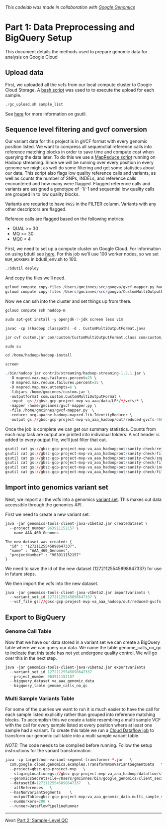 <!-- R Markdown Documentation, DO NOT EDIT THE PLAIN MARKDOWN VERSION OF THIS FILE -->

<!-- Copyright 2015 Stanford University All rights reserved. -->

<!-- Licensed under the Apache License, Version 2.0 (the "License"); -->
<!-- you may not use this file except in compliance with the License. -->
<!-- You may obtain a copy of the License at -->

<!--     http://www.apache.org/licenses/LICENSE-2.0 -->

<!-- Unless required by applicable law or agreed to in writing, software -->
<!-- distributed under the License is distributed on an "AS IS" BASIS, -->
<!-- WITHOUT WARRANTIES OR CONDITIONS OF ANY KIND, either express or implied. -->
<!-- See the License for the specific language governing permissions and -->
<!-- limitations under the License. -->

*This codelab was made in collaboration with [Google Genomics](https://github.com/googlegenomics)*

# Part 1: Data Preprocessing and BigQuery Setup

This document details the methods used to prepare genomic data for analysis on Google Cloud

## Upload data 
First, we uploaded all the vcfs from our local compute cluster to Google Cloud Storage.  A [bash script](./bin/gc_upoad.sh) was used to to execute the upload for each sample.  

```r
./gc_upload.sh sample_list
```

See [here](https://cloud.google.com/storage/docs/gsutil) for more information on gsutil.

## Sequence level filtering and gvcf conversion
Our variant data for this project is in gVCF format with every genomic position listed.  We want to compress all sequenctial reference calls into reference matching blocks in order to save time and compute cost when querying the data later.  To do this we use a [MapReduce script](https://github.com/StanfordBioinformatics/googva/blob/master/gvcf-mapper.py) running on Hadoop streaming.  Since we will be running over every position in every genome we might as well do some filtering and get some statistics about our data.  This script also flags low quality reference calls and variants, as well as counts the number of SNPs, INDELs, and reference calls encountered and how many were flagged.  Flagged reference calls and variants are assigned a genotype of -1/-1 and sequential low quality calls are grouped in to low quality blocks.

Variants are requried to have `PASS` in the FILTER column.  Variants with any other descriptors are flagged.

Referece calls are flagged based on the following metrics:

  * QUAL >= 30
  * MQ >= 30
  * MQ0 < 4
  
First, we need to set up a compute cluster on Google Cloud.  For information on using bdutil see [here](https://cloud.google.com/hadoop/bdutil). For this job we'll use 100 worker nodes, so we set `NUM_WORKERS` in bdutil_env.sh to 100.
```r
./bdutil deploy
```

And copy the files we'll need.
```r
gcloud compute copy-files /Users/gmcinnes/src/googva/gvcf-mapper.py hadoop-m:~/
gcloud compute copy-files /Users/gmcinnes/src/googva/CustomMultiOutputFormat.java hadoop-m:~/
```

Now we can ssh into the cluster and set things up from there.
```r
gcloud compute ssh haddop-m

sudo apt-get install -y openjdk-7-jdk screen less vim

javac -cp $(hadoop classpath) -d . CustomMultiOutputFormat.java

jar cvf custom.jar com/custom/CustomMultiOutputFormat.class com/custom/CustomMultiOutputFormat\$LineRecordWriter.class 

sudo su

cd /home/hadoop/hadoop-install

screen

./bin/hadoop jar contrib/streaming/hadoop-streaming-1.2.1.jar \
  -D mapred.max.map.failures.percent=25 \
  -D mapred.max.reduce.failures.percent=25 \
  -D mapred.map.max.attempts=6 \
  -libjars /home/gmcinnes/custom.jar \
  -outputformat com.custom.CustomMultiOutputFormat \
  -input  gs://gbsc-gcp-project-mvp-va_aaa/data/LP*/*/vcfs/* \
  -mapper /home/gmcinnes/gvcf-mapper.py \
  -file /home/gmcinnes/gvcf-mapper.py  \
  -reducer org.apache.hadoop.mapred.lib.IdentityReducer \
  -output gs://gbsc-gcp-project-mvp-va_aaa_hadoop/out/reduced-gvcfs-460-genomes
```


Once the job is complete we can get our summary statistics.  Counts from each map task are output are printed into individual folders.  A vcf header is added to every output file, we'll just filter that out.

```r
gsutil cat gs://gbsc-gcp-project-mvp-va_aaa_hadoop/out/sanity-check/ref_count/* | grep -v '^#' | paste -sd+ - | bc
gsutil cat gs://gbsc-gcp-project-mvp-va_aaa_hadoop/out/sanity-check/filtered_ref_count/* | grep -v '^#' | paste -sd+ - | bc
gsutil cat gs://gbsc-gcp-project-mvp-va_aaa_hadoop/out/sanity-check/snp_count/* | grep -v '^#' | paste -sd+ - | bc
gsutil cat gs://gbsc-gcp-project-mvp-va_aaa_hadoop/out/sanity-check/filtered_snp_count/* | grep -v '^#' | paste -sd+ - | bc
gsutil cat gs://gbsc-gcp-project-mvp-va_aaa_hadoop/out/sanity-check/indel_count/* | grep -v '^#' | paste -sd+ - | bc
gsutil cat gs://gbsc-gcp-project-mvp-va_aaa_hadoop/out/sanity-check/filtered_indel_count/* | grep -v '^#' | paste -sd+ - | bc
```


## Import into genomics variant set
Next, we import all the vcfs into a genomics [variant set](https://cloud.google.com/genomics/v1beta2/managing-variants).  This makes out data accessible through the genomics API.

First we need to create a new variant set.
```r
java -jar genomics-tools-client-java-v1beta2.jar createdataset \
  --project_number 963911152157 \
  --name AAA_460_Genomes
```
```
The new dataset was created: {
  "id" : "12721125545898647337",
  "name" : "AAA_460_Genomes",
  "projectNumber" : "963911152157"
}
```

We need to save the id of the new dataset (12721125545898647337) for use in future steps.

We then import the vcfs into the new dataset.

```r
java -jar genomics-tools-client-java-v1beta2.jar importvariants \
  --variant_set_id 12721125545898647337 \
  --vcf_file gs://gbsc-gcp-project-mvp-va_aaa_hadoop/out/reduced-gvcfs-460-genomes/LP*/*
```

## Export to BigQuery

### Genome Call Table
Now that we have our data stored in a variant set we can create a BigQuery table where we can query our data.  We name the table genome_calls_no_qc to indicate that this table has not yet undergone quality control.  We will go over this in the next step.

```r
java -jar genomics-tools-client-java-v1beta2.jar exportvariants 
  --variant_set_id 12721125545898647337 
  --project_number 963911152157 
  --bigquery_dataset va_aaa_genomic_data 
  --bigquery_table genome_calls_no_qc
```

### Multi Sample Variants Table
For some of the queries we want to run it is much easier to have the call for each sample listed explicitly rather than grouped into reference matching blocks.  To accomplish this we create a table resembling a multi sample VCF with the call for every sample listed at every position where at least one sample had a variant.  To create this table we run a [Cloud Dataflow job](https://github.com/StanfordBioinformatics/codelabs/tree/master/Java/PlatinumGenomes-variant-transformation) to transform our genomic call table into a multi sample variant table.

*NOTE:* The code needs to be compiled before running.  Follow the setup instructions for the variant transformation.

```r
java -cp target/non-variant-segment-transformer-*.jar   \
  com.google.cloud.genomics.examples.TransformNonVariantSegmentData   \
  --project=gbsc-gcp-project-mvp   \
  --stagingLocation=gs://gbsc-gcp-project-mvp-va_aaa_hadoop/dataflow/staging   \
  --genomicsSecretsFile=/Users/gmcinnes/bin/google_genomics/client_secrets.json   \
  --datasetId=12721125545898647337   \
  --allReferences   \
  --hasNonVariantSegments    \
  --outputTable=gbsc-gcp-project-mvp:va_aaa_genomic_data.multi_sample_variants_no_qc \
  --numWorkers=200 \
  --runner=DataflowPipelineRunner
```
--------------------------------------------------------
_Next_: [Part 2: Sample-Level QC](./Sample-Level-QC.md)
